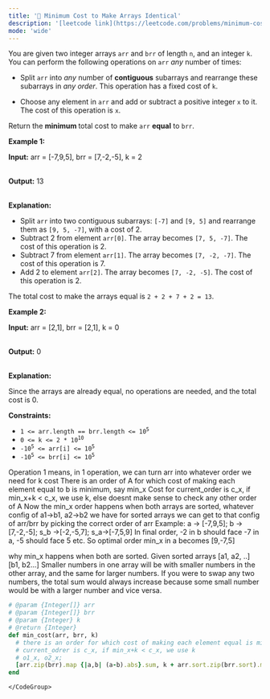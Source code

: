 ```yaml
---
title: '🧀 Minimum Cost to Make Arrays Identical'
description: '[leetcode link](https://leetcode.com/problems/minimum-cost-to-make-arrays-identical/description/)'
mode: 'wide'
---
```

<Tabs>
  <Tab title="Question" icon="circle-question" iconType="regular">
    <Card>
      <p>You are given two integer arrays <code>arr</code> and <code>brr</code> of length <code>n</code>, and an integer <code>k</code>. You can perform the following operations on <code>arr</code> <em>any</em> number of times:</p>  <ul>  <li>Split <code>arr</code> into <em>any</em> number of <strong>contiguous</strong> <span data-keyword="subarray-nonempty">subarrays</span> and rearrange these subarrays in <em>any order</em>. This operation has a fixed cost of <code>k</code>.</li>  <li>  <p>Choose any element in <code>arr</code> and add or subtract a positive integer <code>x</code> to it. The cost of this operation is <code>x</code>.</p>  </li> </ul>  <p>Return the <strong>minimum </strong>total cost to make <code>arr</code> <strong>equal</strong> to <code>brr</code>.</p>   <p><strong class="example">Example 1:</strong></p>  <div class="example-block"> <p><strong>Input:</strong> <span class="example-io">arr = [-7,9,5], brr = [7,-2,-5], k = 2</span></p>  <p><br/> <strong>Output:</strong> <span class="example-io">13</span></p>  <p><br/> <strong>Explanation:</strong></p>  <ul>  <li>Split <code>arr</code> into two contiguous subarrays: <code>[-7]</code> and <code>[9, 5]</code> and rearrange them as <code>[9, 5, -7]</code>, with a cost of 2.</li>  <li>Subtract 2 from element <code>arr[0]</code>. The array becomes <code>[7, 5, -7]</code>. The cost of this operation is 2.</li>  <li>Subtract 7 from element <code>arr[1]</code>. The array becomes <code>[7, -2, -7]</code>. The cost of this operation is 7.</li>  <li>Add 2 to element <code>arr[2]</code>. The array becomes <code>[7, -2, -5]</code>. The cost of this operation is 2.</li> </ul>  <p>The total cost to make the arrays equal is <code>2 + 2 + 7 + 2 = 13</code>.</p> </div>  <p><strong class="example">Example 2:</strong></p>  <div class="example-block"> <p><strong>Input:</strong> <span class="example-io">arr = [2,1], brr = [2,1], k = 0</span></p>  <p><br/> <strong>Output:</strong> <span class="example-io">0</span></p>  <p><br/> <strong>Explanation:</strong></p>  <p>Since the arrays are already equal, no operations are needed, and the total cost is 0.</p> </div>   <p><strong>Constraints:</strong></p>  <ul>  <li><code>1 &lt;= arr.length == brr.length &lt;= 10<sup>5</sup></code></li>  <li><code>0 &lt;= k &lt;= 2 * 10<sup>10</sup></code></li>  <li><code>-10<sup>5</sup> &lt;= arr[i] &lt;= 10<sup>5</sup></code></li>  <li><code>-10<sup>5</sup> &lt;= brr[i] &lt;= 10<sup>5</sup></code></li> </ul> 
    </Card>
  </Tab>
  <Tab title="Solution" icon="lightbulb" iconType="regular" >
    <Card>
      Operation 1 means, in 1 operation, we can turn arr into whatever order we need for k cost
There is an order of A for which cost of making each element equal to b is minimum, say min_x
Cost for current_order is c_x, if min_x+k &lt; c_x, we use k, else doesnt make sense to check any other order of A
Now the min_x order happens when both arrays are sorted, whatever config of a1-&gt;b1, a2-&gt;b2 we have for sorted arrays
we can get to that config of arr/brr by picking the correct order of arr 
Example:
a -&gt; [-7,9,5]; b -&gt;[7,-2,-5]; s_b -&gt;[-2,-5,7]; s_a-&gt;[-7,5,9] In final order, -2 in b should face -7 in a, -5 should face 5 etc.
So optimal order min_x in a becomes [9,-7,5]


why min_x happens when both are sorted. Given sorted arrays [a1, a2, ..] [b1, b2...]
Smaller numbers in one array will be with smaller numbers in the other array, and the same for larger numbers.
If you were to swap any two numbers, the total sum would always increase because some small number would be with a larger number and vice versa.
    </Card>
  <Expandable title="code">
    <CodeGroup dropdown>
```ruby title="Minimum Cost to Make Arrays Identical" lines
# @param {Integer[]} arr
# @param {Integer[]} brr
# @param {Integer} k
# @return {Integer}
def min_cost(arr, brr, k)
  # there is an order for which cost of making each element equal is minimum, say min_x
  # current_odrer is c_x, if min_x+k < c_x, we use k
  # o1_x, o2_x; 
  [arr.zip(brr).map {|a,b| (a-b).abs}.sum, k + arr.sort.zip(brr.sort).map {|a,b| (a-b).abs}.sum].min
end
```
    </CodeGroup>
  </Expandable>
  </Tab>
</Tabs>